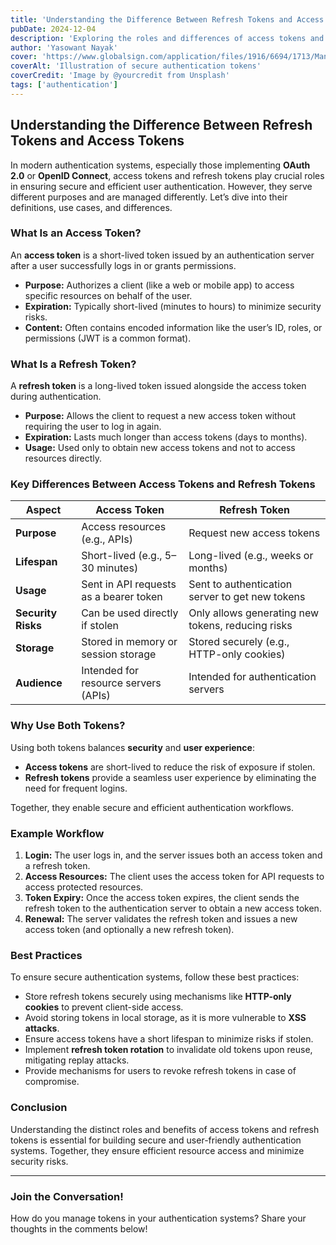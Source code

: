 ```yaml
---
title: 'Understanding the Difference Between Refresh Tokens and Access Tokens'
pubDate: 2024-12-04
description: 'Exploring the roles and differences of access tokens and refresh tokens in modern authentication systems, such as OAuth 2.0 and OpenID Connect.'
author: 'Yasowant Nayak'
cover: 'https://www.globalsign.com/application/files/1916/6694/1713/ManagedPKI_Banner_Authentication_2_Blog_APAC_2022_10_21.jpg'
coverAlt: 'Illustration of secure authentication tokens'
coverCredit: 'Image by @yourcredit from Unsplash'
tags: ['authentication']
---
```



## Understanding the Difference Between Refresh Tokens and Access Tokens

In modern authentication systems, especially those implementing **OAuth 2.0** or **OpenID Connect**, access tokens and refresh tokens play crucial roles in ensuring secure and efficient user authentication. However, they serve different purposes and are managed differently. Let’s dive into their definitions, use cases, and differences.

### What Is an Access Token?

An **access token** is a short-lived token issued by an authentication server after a user successfully logs in or grants permissions.

- **Purpose:** Authorizes a client (like a web or mobile app) to access specific resources on behalf of the user.
- **Expiration:** Typically short-lived (minutes to hours) to minimize security risks.
- **Content:** Often contains encoded information like the user’s ID, roles, or permissions (JWT is a common format).

### What Is a Refresh Token?

A **refresh token** is a long-lived token issued alongside the access token during authentication.

- **Purpose:** Allows the client to request a new access token without requiring the user to log in again.
- **Expiration:** Lasts much longer than access tokens (days to months).
- **Usage:** Used only to obtain new access tokens and not to access resources directly.

### Key Differences Between Access Tokens and Refresh Tokens

| **Aspect**         | **Access Token**                       | **Refresh Token**                                 |
| ------------------ | -------------------------------------- | ------------------------------------------------- |
| **Purpose**        | Access resources (e.g., APIs)          | Request new access tokens                         |
| **Lifespan**       | Short-lived (e.g., 5–30 minutes)       | Long-lived (e.g., weeks or months)                |
| **Usage**          | Sent in API requests as a bearer token | Sent to authentication server to get new tokens   |
| **Security Risks** | Can be used directly if stolen         | Only allows generating new tokens, reducing risks |
| **Storage**        | Stored in memory or session storage    | Stored securely (e.g., HTTP-only cookies)         |
| **Audience**       | Intended for resource servers (APIs)   | Intended for authentication servers               |

### Why Use Both Tokens?

Using both tokens balances **security** and **user experience**:

- **Access tokens** are short-lived to reduce the risk of exposure if stolen.
- **Refresh tokens** provide a seamless user experience by eliminating the need for frequent logins.

Together, they enable secure and efficient authentication workflows.

### Example Workflow

1. **Login:** The user logs in, and the server issues both an access token and a refresh token.
2. **Access Resources:** The client uses the access token for API requests to access protected resources.
3. **Token Expiry:** Once the access token expires, the client sends the refresh token to the authentication server to obtain a new access token.
4. **Renewal:** The server validates the refresh token and issues a new access token (and optionally a new refresh token).

### Best Practices

To ensure secure authentication systems, follow these best practices:

- Store refresh tokens securely using mechanisms like **HTTP-only cookies** to prevent client-side access.
- Avoid storing tokens in local storage, as it is more vulnerable to **XSS attacks**.
- Ensure access tokens have a short lifespan to minimize risks if stolen.
- Implement **refresh token rotation** to invalidate old tokens upon reuse, mitigating replay attacks.
- Provide mechanisms for users to revoke refresh tokens in case of compromise.

### Conclusion

Understanding the distinct roles and benefits of access tokens and refresh tokens is essential for building secure and user-friendly authentication systems. Together, they ensure efficient resource access and minimize security risks.

---

### Join the Conversation!

How do you manage tokens in your authentication systems? Share your thoughts in the comments below!
